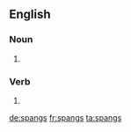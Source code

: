 ==English==

===Noun===
{{en-plural noun}}

# {{plural of|spang|lang=en}}

===Verb===
{{head|en|verb form}}

# {{en-third-person singular of|spang}}

[[de:spangs]]
[[fr:spangs]]
[[ta:spangs]]